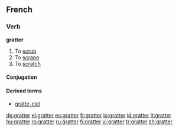 ==French==

===Verb===
'''gratter'''

# To [[scrub]]
# To [[scrape]]
# To [[scratch]]

====Conjugation====
{{fr-conj-er|gratt|avoir}}

====Derived terms====
*[[gratte-ciel]]

[[de:gratter]]
[[el:gratter]]
[[es:gratter]]
[[fr:gratter]]
[[io:gratter]]
[[id:gratter]]
[[it:gratter]]
[[hu:gratter]]
[[ro:gratter]]
[[ru:gratter]]
[[fi:gratter]]
[[vi:gratter]]
[[tr:gratter]]
[[zh:gratter]]